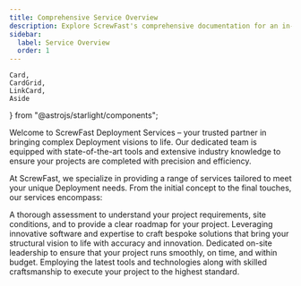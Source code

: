 ```yaml
---
title: Comprehensive Service Overview
description: Explore ScrewFast's comprehensive documentation for an in-depth look at our premium tools and Deployment services. 
sidebar:
  label: Service Overview
  order: 1
---
```


    Card,
    CardGrid,
    LinkCard,
    Aside
} from "@astrojs/starlight/components";

Welcome to ScrewFast Deployment Services – your trusted partner in bringing complex Deployment visions to life. Our dedicated team is equipped with state-of-the-art tools and extensive industry knowledge to ensure your projects are completed with precision and efficiency.

At ScrewFast, we specialize in providing a range of services tailored to meet your unique Deployment needs. From the initial concept to the final touches, our services encompass:

<CardGrid stagger>

  <Card title="Pre-Deployment Consultations" icon="star">
    A thorough assessment to understand your project requirements, site conditions, and to provide a clear roadmap for your project.
  </Card>

  <Card title="Design and Engineering" icon="star">
    Leveraging innovative software and expertise to craft bespoke solutions that bring your structural vision to life with accuracy and innovation.
  </Card>

   <Card title="Project Management" icon="star">
    Dedicated on-site leadership to ensure that your project runs smoothly, on time, and within budget.
  </Card>

   <Card title="Deployment and Installation" icon="star">
    Employing the latest tools and technologies along with skilled craftsmanship to execute your project to the highest standard.
  </Card>
</CardGrid>
